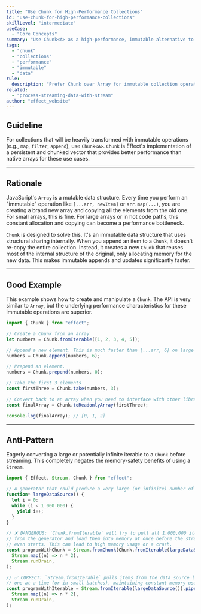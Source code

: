 ```yaml
---
title: "Use Chunk for High-Performance Collections"
id: "use-chunk-for-high-performance-collections"
skillLevel: "intermediate"
useCase:
  - "Core Concepts"
summary: "Use Chunk<A> as a high-performance, immutable alternative to JavaScript's Array, especially for data processing pipelines."
tags:
  - "chunk"
  - "collections"
  - "performance"
  - "immutable"
  - "data"
rule:
  description: "Prefer Chunk over Array for immutable collection operations within data processing pipelines for better performance."
related:
  - "process-streaming-data-with-stream"
author: "effect_website"
---
```


## Guideline

For collections that will be heavily transformed with immutable operations (e.g., `map`, `filter`, `append`), use `Chunk<A>`. `Chunk` is Effect's implementation of a persistent and chunked vector that provides better performance than native arrays for these use cases.

---

## Rationale

JavaScript's `Array` is a mutable data structure. Every time you perform an "immutable" operation like `[...arr, newItem]` or `arr.map(...)`, you are creating a brand new array and copying all the elements from the old one. For small arrays, this is fine. For large arrays or in hot code paths, this constant allocation and copying can become a performance bottleneck.

`Chunk` is designed to solve this. It's an immutable data structure that uses structural sharing internally. When you append an item to a `Chunk`, it doesn't re-copy the entire collection. Instead, it creates a new `Chunk` that reuses most of the internal structure of the original, only allocating memory for the new data. This makes immutable appends and updates significantly faster.

---

## Good Example

This example shows how to create and manipulate a `Chunk`. The API is very similar to `Array`, but the underlying performance characteristics for these immutable operations are superior.

```typescript
import { Chunk } from "effect";

// Create a Chunk from an array
let numbers = Chunk.fromIterable([1, 2, 3, 4, 5]);

// Append a new element. This is much faster than [...arr, 6] on large collections.
numbers = Chunk.append(numbers, 6);

// Prepend an element.
numbers = Chunk.prepend(numbers, 0);

// Take the first 3 elements
const firstThree = Chunk.take(numbers, 3);

// Convert back to an array when you need to interface with other libraries
const finalArray = Chunk.toReadonlyArray(firstThree);

console.log(finalArray); // [0, 1, 2]
```

---

## Anti-Pattern

Eagerly converting a large or potentially infinite iterable to a `Chunk` before streaming. This completely negates the memory-safety benefits of using a `Stream`.

```typescript
import { Effect, Stream, Chunk } from "effect";

// A generator that could produce a very large (or infinite) number of items.
function* largeDataSource() {
  let i = 0;
  while (i < 1_000_000) {
    yield i++;
  }
}

// ❌ DANGEROUS: `Chunk.fromIterable` will try to pull all 1,000,000 items
// from the generator and load them into memory at once before the stream
// even starts. This can lead to high memory usage or a crash.
const programWithChunk = Stream.fromChunk(Chunk.fromIterable(largeDataSource())).pipe(
  Stream.map((n) => n * 2),
  Stream.runDrain,
);

// ✅ CORRECT: `Stream.fromIterable` pulls items from the data source lazily,
// one at a time (or in small batches), maintaining constant memory usage.
const programWithIterable = Stream.fromIterable(largeDataSource()).pipe(
  Stream.map((n) => n * 2),
  Stream.runDrain,
);
```